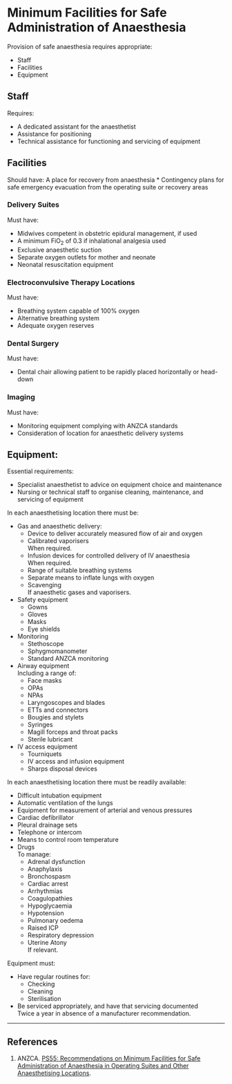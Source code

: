 # Minimum Facilities for Safe Administration of Anaesthesia


Provision of safe anaesthesia requires appropriate:

* Staff
* Facilities
* Equipment

## Staff

Requires:

* A dedicated assistant for the anaesthetist
* Assistance for positioning
* Technical assistance for functioning and servicing of equipment

## Facilities

Should have:
A place for recovery from anaesthesia
* Contingency plans for safe emergency evacuation from the operating suite or recovery areas


### Delivery Suites

Must have:

* Midwives competent in obstetric epidural management, if used
* A minimum FiO~2~ of 0.3 if inhalational analgesia used
* Exclusive anaesthetic suction
* Separate oxygen outlets for mother and neonate
* Neonatal resuscitation equipment

### Electroconvulsive Therapy Locations

Must have:

* Breathing system capable of 100% oxygen
* Alternative breathing system
* Adequate oxygen reserves

### Dental Surgery

Must have:

* Dental chair allowing patient to be rapidly placed horizontally or head-down

### Imaging

Must have:

* Monitoring equipment complying with ANZCA standards
* Consideration of location for anaesthetic delivery systems

## Equipment:

Essential requirements:

* Specialist anaesthetist to advice on equipment choice and maintenance
* Nursing or technical staff to organise cleaning, maintenance, and servicing of equipment


In each anaesthetising location there must be:

* Gas and anaesthetic delivery:
	* Device to deliver accurately measured flow of air and oxygen
	* Calibrated vaporisers\
	When required.
	* Infusion devices for controlled delivery of IV anaesthesia\
	When required.
	* Range of suitable breathing systems
	* Separate means to inflate lungs with oxygen
	* Scavenging\
	If anaesthetic gases and vaporisers.
* Safety equipment
	* Gowns
	* Gloves
	* Masks
	* Eye shields
* Monitoring
	* Stethoscope
	* Sphygmomanometer
	* Standard ANZCA monitoring
* Airway equipment\
Including a range of:
	* Face masks
	* OPAs
	* NPAs
	* Laryngoscopes and blades
	* ETTs and connectors
	* Bougies and stylets
	* Syringes
	* Magill forceps and throat packs
	* Sterile lubricant
* IV access equipment
	* Tourniquets
	* IV access and infusion equipment
	* Sharps disposal devices


In each anaesthetising location there must be readily available:

* Difficult intubation equipment
* Automatic ventilation of the lungs
* Equipment for measurement of arterial and venous pressures
* Cardiac defibrillator
* Pleural drainage sets
* Telephone or intercom
* Means to control room temperature
* Drugs\
To manage:
	* Adrenal dysfunction
	* Anaphylaxis
	* Bronchospasm
	* Cardiac arrest
	* Arrhythmias
	* Coagulopathies
	* Hypoglycaemia
	* Hypotension
	* Pulmonary oedema
	* Raised ICP
	* Respiratory depression
	* Uterine Atony\
	If relevant.


Equipment must:

* Have regular routines for:
	* Checking
	* Cleaning
	* Sterilisation
* Be serviced appropriately, and have that servicing documented\
Twice a year in absence of a manufacturer recommendation.


---

## References

1. ANZCA. [PS55: Recommendations on Minimum Facilities for Safe Administration of Anaesthesia in Operating Suites and Other Anaesthetising Locations](http://www.anzca.edu.au/Documents/ps55-2012-recommendations-on-minimum-facilities-fo.pdf).